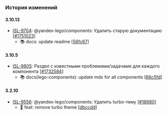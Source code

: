 ### История изменений

#### 3.10.13
- [ISL-9704](https://st.yandex-team.ru/ISL-9704): @yandex-lego/components: Удалить старую документацию [[#1751023](https://a.yandex-team.ru/review/1751023)]
  - 📚 docs: update readme [[56fc67](https://github.yandex-team.ru/search-interfaces/frontend/commit/56fc67984ff681c3ade222be6c306d95b556dc46)]


#### 3.10.5
- [ISL-9805](https://st.yandex-team.ru/ISL-9805): Раздел с известными проблемами/задачами для каждого компонента [[#1732584](https://a.yandex-team.ru/review/1732584)]
  - 📚 docs(lego-components): update mdx for all components [[66c5fd](https://github.yandex-team.ru/search-interfaces/frontend/commit/66c5fd12bba1e1a3ec46d6f8e6717844ba17b40e)]


#### 3.2.10
- [ISL-9556](https://st.yandex-team.ru/ISL-9556): @yandex-lego/components: Удалить turbo-тему [[#18680](https://github.yandex-team.ru/search-interfaces/frontend/pull/18680)]
  - 🚀 feat: remove turbo theme [[dbccdd](https://github.yandex-team.ru/search-interfaces/frontend/commit/dbccdd6be012b8c96c5b487617a0ab0a3cd83698)]
